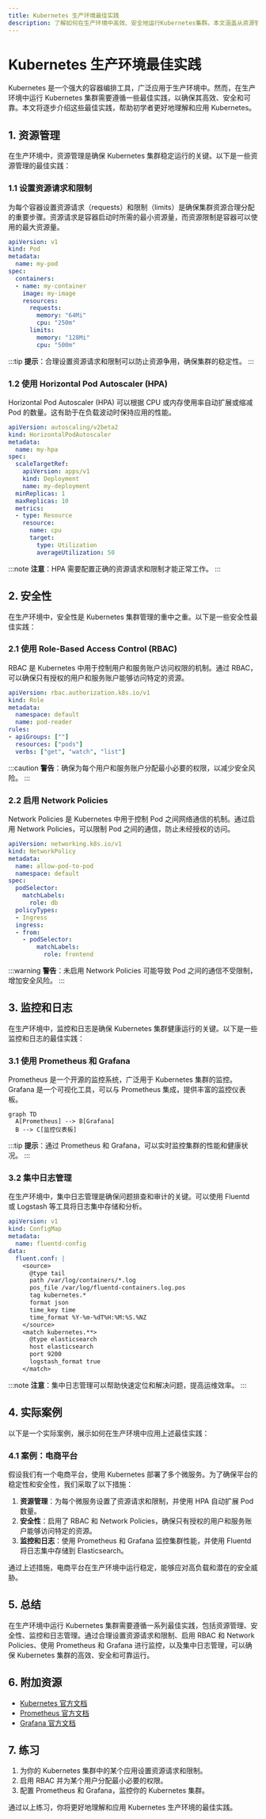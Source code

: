 ```yaml
---
title: Kubernetes 生产环境最佳实践
description: 了解如何在生产环境中高效、安全地运行Kubernetes集群。本文涵盖从资源管理到监控的最佳实践，帮助初学者掌握Kubernetes的核心概念。
---
```


# Kubernetes 生产环境最佳实践

Kubernetes 是一个强大的容器编排工具，广泛应用于生产环境中。然而，在生产环境中运行 Kubernetes 集群需要遵循一些最佳实践，以确保其高效、安全和可靠。本文将逐步介绍这些最佳实践，帮助初学者更好地理解和应用 Kubernetes。

## 1. 资源管理

在生产环境中，资源管理是确保 Kubernetes 集群稳定运行的关键。以下是一些资源管理的最佳实践：

### 1.1 设置资源请求和限制

为每个容器设置资源请求（requests）和限制（limits）是确保集群资源合理分配的重要步骤。资源请求是容器启动时所需的最小资源量，而资源限制是容器可以使用的最大资源量。

```yaml
apiVersion: v1
kind: Pod
metadata:
  name: my-pod
spec:
  containers:
  - name: my-container
    image: my-image
    resources:
      requests:
        memory: "64Mi"
        cpu: "250m"
      limits:
        memory: "128Mi"
        cpu: "500m"
```

:::tip
**提示**：合理设置资源请求和限制可以防止资源争用，确保集群的稳定性。
:::

### 1.2 使用 Horizontal Pod Autoscaler (HPA)

Horizontal Pod Autoscaler (HPA) 可以根据 CPU 或内存使用率自动扩展或缩减 Pod 的数量。这有助于在负载波动时保持应用的性能。

```yaml
apiVersion: autoscaling/v2beta2
kind: HorizontalPodAutoscaler
metadata:
  name: my-hpa
spec:
  scaleTargetRef:
    apiVersion: apps/v1
    kind: Deployment
    name: my-deployment
  minReplicas: 1
  maxReplicas: 10
  metrics:
  - type: Resource
    resource:
      name: cpu
      target:
        type: Utilization
        averageUtilization: 50
```

:::note
**注意**：HPA 需要配置正确的资源请求和限制才能正常工作。
:::

## 2. 安全性

在生产环境中，安全性是 Kubernetes 集群管理的重中之重。以下是一些安全性最佳实践：

### 2.1 使用 Role-Based Access Control (RBAC)

RBAC 是 Kubernetes 中用于控制用户和服务账户访问权限的机制。通过 RBAC，可以确保只有授权的用户和服务账户能够访问特定的资源。

```yaml
apiVersion: rbac.authorization.k8s.io/v1
kind: Role
metadata:
  namespace: default
  name: pod-reader
rules:
- apiGroups: [""]
  resources: ["pods"]
  verbs: ["get", "watch", "list"]
```

:::caution
**警告**：确保为每个用户和服务账户分配最小必要的权限，以减少安全风险。
:::

### 2.2 启用 Network Policies

Network Policies 是 Kubernetes 中用于控制 Pod 之间网络通信的机制。通过启用 Network Policies，可以限制 Pod 之间的通信，防止未经授权的访问。

```yaml
apiVersion: networking.k8s.io/v1
kind: NetworkPolicy
metadata:
  name: allow-pod-to-pod
  namespace: default
spec:
  podSelector:
    matchLabels:
      role: db
  policyTypes:
  - Ingress
  ingress:
  - from:
    - podSelector:
        matchLabels:
          role: frontend
```

:::warning
**警告**：未启用 Network Policies 可能导致 Pod 之间的通信不受限制，增加安全风险。
:::

## 3. 监控和日志

在生产环境中，监控和日志是确保 Kubernetes 集群健康运行的关键。以下是一些监控和日志的最佳实践：

### 3.1 使用 Prometheus 和 Grafana

Prometheus 是一个开源的监控系统，广泛用于 Kubernetes 集群的监控。Grafana 是一个可视化工具，可以与 Prometheus 集成，提供丰富的监控仪表板。

```mermaid
graph TD
  A[Prometheus] --> B[Grafana]
  B --> C[监控仪表板]
```

:::tip
**提示**：通过 Prometheus 和 Grafana，可以实时监控集群的性能和健康状况。
:::

### 3.2 集中日志管理

在生产环境中，集中日志管理是确保问题排查和审计的关键。可以使用 Fluentd 或 Logstash 等工具将日志集中存储和分析。

```yaml
apiVersion: v1
kind: ConfigMap
metadata:
  name: fluentd-config
data:
  fluent.conf: |
    <source>
      @type tail
      path /var/log/containers/*.log
      pos_file /var/log/fluentd-containers.log.pos
      tag kubernetes.*
      format json
      time_key time
      time_format %Y-%m-%dT%H:%M:%S.%NZ
    </source>
    <match kubernetes.**>
      @type elasticsearch
      host elasticsearch
      port 9200
      logstash_format true
    </match>
```

:::note
**注意**：集中日志管理可以帮助快速定位和解决问题，提高运维效率。
:::

## 4. 实际案例

以下是一个实际案例，展示如何在生产环境中应用上述最佳实践：

### 4.1 案例：电商平台

假设我们有一个电商平台，使用 Kubernetes 部署了多个微服务。为了确保平台的稳定性和安全性，我们采取了以下措施：

1. **资源管理**：为每个微服务设置了资源请求和限制，并使用 HPA 自动扩展 Pod 数量。
2. **安全性**：启用了 RBAC 和 Network Policies，确保只有授权的用户和服务账户能够访问特定的资源。
3. **监控和日志**：使用 Prometheus 和 Grafana 监控集群性能，并使用 Fluentd 将日志集中存储到 Elasticsearch。

通过上述措施，电商平台在生产环境中运行稳定，能够应对高负载和潜在的安全威胁。

## 5. 总结

在生产环境中运行 Kubernetes 集群需要遵循一系列最佳实践，包括资源管理、安全性、监控和日志管理。通过合理设置资源请求和限制、启用 RBAC 和 Network Policies、使用 Prometheus 和 Grafana 进行监控，以及集中日志管理，可以确保 Kubernetes 集群的高效、安全和可靠运行。

## 6. 附加资源

- [Kubernetes 官方文档](https://kubernetes.io/docs/home/)
- [Prometheus 官方文档](https://prometheus.io/docs/)
- [Grafana 官方文档](https://grafana.com/docs/)

## 7. 练习

1. 为你的 Kubernetes 集群中的某个应用设置资源请求和限制。
2. 启用 RBAC 并为某个用户分配最小必要的权限。
3. 配置 Prometheus 和 Grafana，监控你的 Kubernetes 集群。

通过以上练习，你将更好地理解和应用 Kubernetes 生产环境的最佳实践。